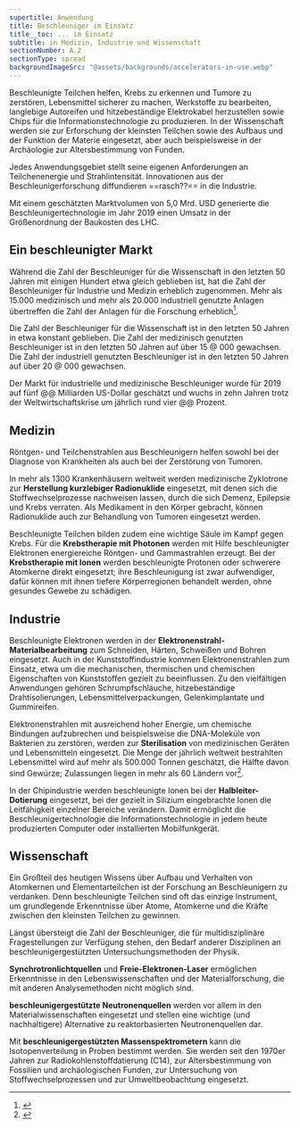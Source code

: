 ```yaml
---
supertitle: Anwendung
title: Beschleuniger im Einsatz
title__toc: ... im Einsatz
subtitle: in Medizin, Industrie und Wissenschaft
sectionNumber: A.2
sectionType: spread
backgroundImageSrc: "@assets/backgrounds/accelerators-in-use.webp"
---
```



<div class="spread--left spread-area--intro">

Beschleunigte Teilchen helfen, Krebs zu erkennen und Tumore zu zerstören, Lebensmittel sicherer zu machen, Werkstoffe zu bearbeiten, langlebige Autoreifen und hitzebeständige Elektrokabel herzustellen sowie Chips für die Informationstechnologie zu produzieren. In der Wissenschaft werden sie zur Erforschung der kleinsten Teilchen sowie des Aufbaus und der Funktion der Materie eingesetzt, aber auch beispielsweise in der Archäologie zur Altersbestimmung von Funden.

Jedes Anwendungsgebiet stellt seine eigenen Anforderungen an Teilchenenergie und Strahlintensität. Innovationen aus der Beschleunigerforschung diffundieren ==rasch??== in die Industrie.

Mit einem geschätzten Marktvolumen von 5,0 Mrd. USD generierte die Beschleunigertechnologie im Jahr 2019 einen Umsatz in der Größenordnung der Baukosten des LHC.

</div>

<div class="spread--left spread-area--c-3_3 header-padding">

## Ein beschleunigter Markt

Während die Zahl der Beschleuniger für die Wissenschaft in den letzten 50 Jahren mit einigen Hundert etwa gleich geblieben ist, hat die Zahl der Beschleuniger für Industrie und Medizin erheblich zugenommen. Mehr als 15.000 medizinisch und mehr als 20.000 industriell genutzte Anlagen übertreffen die Zahl der Anlagen für die Forschung erheblich[^1].

<ProgressChart dimension="accelerators_in_use__science">
  Die Zahl der Beschleuniger für die Wissenschaft ist in den letzten 50 Jahren
  in etwa konstant geblieben.
</ProgressChart>

<ProgressChart dimension="accelerators_in_use__medicine">
  Die Zahl der medizinisch genutzten Beschleuniger ist in den letzten 50 Jahren
  auf über 15 @ 000 gewachsen.
</ProgressChart>

<ProgressChart dimension="accelerators_in_use__industry">
  Die Zahl der industriell genutzten Beschleuniger ist in den letzten 50 Jahren
  auf über 20 @ 000 gewachsen.
</ProgressChart>

Der Markt für industrielle und medizinische Beschleuniger wurde für 2019 auf fünf @@ Milliarden US-Dollar geschätzt und wuchs in zehn Jahren trotz der Weltwirtschaftskrise um jährlich rund vier @@ Prozent.

</div>

<div class="spread--right spread-area--c-1_3 header-padding">

## Medizin

Röntgen- und Teilchenstrahlen aus Beschleunigern helfen sowohl bei der Diagnose von Krankheiten als auch bei der Zerstörung von Tumoren.

In mehr als 1300 Krankenhäusern weltweit werden medizinische Zyklotrone zur **Herstellung kurzlebiger Radionuklide** eingesetzt, mit denen sich die Stoffwechselprozesse nachweisen lassen, durch die sich Demenz, Epilepsie und Krebs verraten. Als Medikament in den Körper gebracht, können Radionuklide auch zur Behandlung von Tumoren eingesetzt werden.

Beschleunigte Teilchen bilden zudem eine wichtige Säule im Kampf gegen Krebs. Für die **Krebstherapie mit Photonen** werden mit Hilfe beschleunigter Elektronen energiereiche Röntgen- und Gammastrahlen erzeugt. Bei der **Krebstherapie mit Ionen** werden beschleunigte Protonen oder schwerere Atomkerne direkt eingesetzt; ihre Beschleunigung ist zwar aufwendiger, dafür können mit ihnen tiefere Körperregionen behandelt werden, ohne gesundes Gewebe zu schädigen.

</div>

<div class="spread--right spread-area--c-2_3 header-padding">

## Industrie

Beschleunigte Elektronen werden in der **Elektronenstrahl-Materialbearbeitung** zum Schneiden, Härten, Schweißen und Bohren eingesetzt. Auch in der Kunststoffindustrie kommen Elektronenstrahlen zum Einsatz, etwa um die mechanischen, thermischen und chemischen Eigenschaften von Kunststoffen gezielt zu beeinflussen. Zu den vielfältigen Anwendungen gehören Schrumpfschläuche, hitzebeständige Drahtisolierungen, Lebensmittelverpackungen, Gelenkimplantate und Gummireifen.

Elektronenstrahlen mit ausreichend hoher Energie, um chemische Bindungen aufzubrechen und beispielsweise die DNA-Moleküle von Bakterien zu zerstören, werden zur **Sterilisation** von medizinischen Geräten und Lebensmitteln eingesetzt. Die Menge der jährlich weltweit bestrahlten Lebensmittel wird auf mehr als 500.000 Tonnen geschätzt, die Hälfte davon sind Gewürze; Zulassungen liegen in mehr als 60 Ländern vor[^1].

In der Chipindustrie werden beschleunigte Ionen bei der **Halbleiter-Dotierung** eingesetzt, bei der gezielt in Silizium eingebrachte Ionen die Leitfähigkeit einzelner Bereiche verändern. Damit ermöglicht die Beschleunigertechnologie die Informationstechnologie in jedem heute produzierten Computer oder installierten Mobilfunkgerät.

</div>

<div class="spread--right spread-area--c-3_3 header-padding">

## Wissenschaft

Ein Großteil des heutigen Wissens über Aufbau und Verhalten von Atomkernen und Elementarteilchen ist der Forschung an Beschleunigern zu verdanken. Denn beschleunigte Teilchen sind oft das einzige Instrument, um grundlegende Erkenntnisse über Atome, Atomkerne und die Kräfte zwischen den kleinsten Teilchen zu gewinnen.

Längst übersteigt die Zahl der Beschleuniger, die für multidisziplinäre Fragestellungen zur Verfügung stehen, den Bedarf anderer Disziplinen an beschleunigergestützten Untersuchungsmethoden der Physik.

**Synchrotronlichtquellen** und **Freie-Elektronen-Laser** ermöglichen Erkenntnisse in den Lebenswissenschaften und der Materialforschung, die mit anderen Analysemethoden nicht möglich sind.

**beschleunigergestützte Neutronenquellen** werden vor allem in den Materialwissenschaften eingesetzt und stellen eine wichtige (und nachhaltigere) Alternative zu reaktorbasierten Neutronenquellen dar.

Mit **beschleunigergestützten Massenspektrometern** kann die Isotopenverteilung in Proben bestimmt werden. Sie werden seit den 1970er Jahren zur Radiokohlenstoffdatierung (C14), zur Altersbestimmung von Fossilien und archäologischen Funden, zur Untersuchung von Stoffwechselprozessen und zur Umweltbeobachtung eingesetzt.

</div>

<div class="spread--right spread--table">

<accelerators-in-use-table />

</div>

[^1]:
    <BibRef citeKey="doyle_mcdaniel_etal__2019__future" />

[^2]:
    <BibRef citeKey="eucard2__2017__eucard2" />

[^3]: xxx

